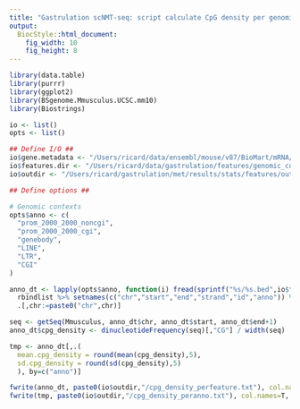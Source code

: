 ```yaml
---
title: "Gastrulation scNMT-seq: script calculate CpG density per genomic context"
output:
  BiocStyle::html_document: 
    fig_width: 10
    fig_height: 8
---
```


```r
library(data.table)
library(purrr)
library(ggplot2)
library(BSgenome.Mmusculus.UCSC.mm10)
library(Biostrings)
```

```r
io <- list()
opts <- list()

## Define I/O ##
io$gene.metadata <- "/Users/ricard/data/ensembl/mouse/v87/BioMart/mRNA/Mmusculus_genes_BioMart.87.txt"
io$features.dir <- "/Users/ricard/data/gastrulation/features/genomic_contexts"
io$outdir <- "/Users/ricard/gastrulation/met/results/stats/features/out"

## Define options ##

# Genomic contexts
opts$anno <- c(
  "prom_2000_2000_noncgi", 
  "prom_2000_2000_cgi",
  "genebody",
  "LINE", 
  "LTR",
  "CGI"
)
```

<!-- Load feature metadata -->
```r
anno_dt <- lapply(opts$anno, function(i) fread(sprintf("%s/%s.bed",io$features.dir,i))) %>% 
  rbindlist %>% setnames(c("chr","start","end","strand","id","anno")) %>%
  .[,chr:=paste0("chr",chr)]
```

<!-- Calculate CpG density per feature -->
```r
seq <- getSeq(Mmusculus, anno_dt$chr, anno_dt$start, anno_dt$end+1)
anno_dt$cpg_density <- dinucleotideFrequency(seq)[,"CG"] / width(seq)
```

<!-- Calculate average CpG density per genomic context -->
```r
tmp <- anno_dt[,.(
  mean.cpg_density = round(mean(cpg_density),5), 
  sd.cpg_density = round(sd(cpg_density),5)
  ), by=c("anno")]
```

<!-- Save results -->
```r
fwrite(anno_dt, paste0(io$outdir,"/cpg_density_perfeature.txt"), col.names=T, quote=F, sep="\t")
fwrite(tmp, paste0(io$outdir,"/cpg_density_peranno.txt"), col.names=T, quote=F, sep="\t")
```


